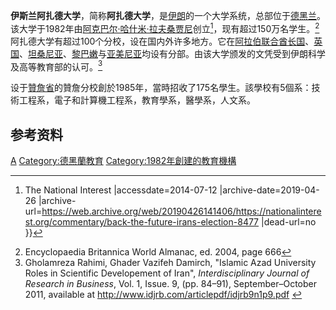 
{{Infobox university
|name              = 伊斯兰阿扎德大学/伊斯兰自由大学
|native_name       = دانشگاه آزاد اسلامی
Dāneshgāh-e Āzād-e Eslāmi
|image_name        = IAUTMU Logo.png
|caption           =  
|established       = 1982年
|type              = 私立大学系统<ref>Ahmad Ashraf, "EDUCATION vii. GENERAL SURVEY OF MODERN EDUCATION," Encyclopaedia Iranica, Online Edition, December 15, 1997, available at http://www.iranicaonline.org/articles/education-vii-general-survey-of-modern-education {{Wayback|url=http://www.iranicaonline.org/articles/education-vii-general-survey-of-modern-education |date=20120126021932 }}.</ref>
|motto             = ''آرمان ایرانی برای جهانی شدن'' ([[波斯语|波斯语]])
|mottoeng          = Iranian Aspirations for Globalization
|endowment         = 140,955,000 [[USD|USD]] 
|budget            =
|founder           = [[阿克巴尔·哈什米·拉夫桑贾尼|阿克巴尔·哈什米·拉夫桑贾尼]]
|chancellor        = [[Hamid_Mirzadeh|Hamid Mirzadeh]]
|vice-president    =
|academic_staff    = 56,000 <small>(截至2014年)</small> <ref>{{Cite web |url=http://www.mehrnews.com/detail/News/2239898 |title=存档副本 |accessdate=2014-07-12 |archive-date=2014-10-21 |archive-url=https://web.archive.org/web/20141021112457/http://www.mehrnews.com/detail/News/2239898 |dead-url=no }}</ref>
|students          = 1,636,000 <small>(截至2014年)</small> 
|undergrad         =
|postgrad          =
|doctoral          =
|city              =
|state             =
|province          =
|countries           = {{flagicon|Iran}} [[伊朗|伊朗]] <br>{{flagicon|United Kingdom}} [[英国|英国]] <br>{{flagicon|United Arab Emirates}} [[阿拉伯联合酋长国|阿拉伯联合酋长国]] <br> {{flagicon|Lebanon}} [[黎巴嫩|黎巴嫩]] <br> {{flagicon|Tanzania}} [[坦桑尼亚|坦桑尼亚]] <br> {{flagicon|Armenia}} [[亚美尼亚|亚美尼亚]]
|campus            = 
|colours           = [[Shades_of_blue|Dark and light Blue]]<ref>{{cite web|url=http://azad.ac.ir/uploads/1_23_Logotype%20usage%20guidelines.pdf|title=Islamic Azad University Logotype usage guidelines|publisher=Islamic Azad University|accessdate=January 26, 2012|format=PDF|archive-date=2013-11-12|archive-url=https://web.archive.org/web/20131112212806/http://azad.ac.ir/uploads/1_23_Logotype%20usage%20guidelines.pdf|dead-url=no}}</ref> {{Color box|#0051BA}}{{Color box|#99c9ff}}
|athletics         = [[Azad_University_Tehran_BC|Azad University of Tehran Basketball Club]]<br>[[Azad_University_(cycling_team)|Azad University of Tehran Cycling Club]]
|sports            = [[Azad_University_Giant_Team|Azad University Giant Team]]
|nickname          = IAU
|mascot            =
|affiliations      = 伊斯兰阿扎德大学系统<br>[[Supreme_Council_of_the_Cultural_Revolution|SCRC]]<br>[[Federation_of_the_Universities_of_the_Islamic_World|FUIW]]<br>[[International_Association_of_Universities|IAU]]<br>[[Third_World_Academy_of_Sciences|TWAS]]
|website           = {{URL|www.iau.ac.ir}}
|logo              =
|footnotes         =
}}
'''伊斯兰阿扎德大学'''，简称'''阿扎德大学'''，是[[伊朗|伊朗]]的一个大学系统，总部位于[[德黑兰|德黑兰]]。该大学于1982年由[[阿克巴尔·哈什米·拉夫桑贾尼|阿克巴尔·哈什米·拉夫桑贾尼]]创立<ref>{{Cite web |url=http://nationalinterest.org/commentary/back-the-future-irans-election-8477 |title=Commentary: Back to the Future in Iran's Election {{!}} The National Interest<!-- Bot generated title --> |accessdate=2014-07-12 |archive-date=2019-04-26 |archive-url=https://web.archive.org/web/20190426141406/https://nationalinterest.org/commentary/back-the-future-irans-election-8477 |dead-url=no }}</ref>，现有超过150万名学生。<ref>Encyclopaedia Britannica World Almanac, ed. 2004, page 666</ref>阿扎德大学有超过100个分校，设在国内外许多地方。它在[[阿拉伯联合酋长国|阿拉伯联合酋长国]]、[[英国|英国]]、[[坦桑尼亚|坦桑尼亚]]、[[黎巴嫩|黎巴嫩]]与[[亚美尼亚|亚美尼亚]]均设有分部。由该大学颁发的文凭受到伊朗科学及高等教育部的认可。<ref name="IJRB">Gholamreza Rahimi, Ghader Vazifeh Damirch, "Islamic Azad University Roles in Scientific Developement of Iran", ''Interdisciplinary Journal of Research in Business'', Vol. 1, Issue. 9, (pp. 84–91), September–October 2011, available at http://www.idjrb.com/articlepdf/idjrb9n1p9.pdf {{Wayback|url=http://www.idjrb.com/articlepdf/idjrb9n1p9.pdf |date=20120712170221 }}</ref>

设于[[贊詹省|贊詹省]]的贊詹分校創於1985年，當時招收了175名學生。該學校有5個系：技術工程系，電子和計算機工程系，教育學系，醫學系，人文系。

==参考资料==
{{reflist}}

{{Authority control}}
[[Category:伊朗大學|A]]
[[Category:德黑蘭教育|Category:德黑蘭教育]]
[[Category:1982年創建的教育機構|Category:1982年創建的教育機構]]